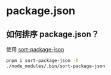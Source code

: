 # package.json

## 如何排序 package.json？

使用 [sort-package-json](https://github.com/keithamus/sort-package-json)

```bash
pnpm i sort-package-json -D
./node_modules/.bin/sort-package-json
```
